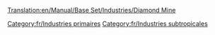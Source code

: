 [[Translation:en/Manual/Base Set/Industries/Diamond Mine]]

{{fr/Industries|image=en/Diamondmine.png
|nom=Mine de diamants
|climats=[[fr/Manual/Climat#Subtropical|Subtropical]]
|accepte=Rien
|produit=[[fr/Manual/Base Set/Cargos/Diamant|Diamant]]
|notes=Absent des autres [[fr/Manual/Climat|climats]].
}}

[[Category:fr/Industries primaires]]
[[Category:fr/Industries subtropicales]]